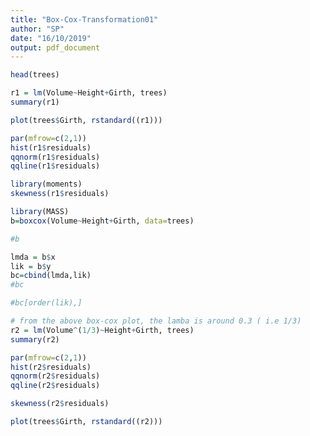 ---
title: "Box-Cox-Transformation01"
author: "SP"
date: "16/10/2019"
output: pdf_document
---

```{r}
head(trees)
```

```{r}
r1 = lm(Volume~Height+Girth, trees)
summary(r1)
```

```{r}
plot(trees$Girth, rstandard((r1)))
```

```{r}
par(mfrow=c(2,1))
hist(r1$residuals)
qqnorm(r1$residuals)
qqline(r1$residuals)
```

```{r}
library(moments)
skewness(r1$residuals)
```


```{r}
library(MASS)
b=boxcox(Volume~Height+Girth, data=trees)
```

```{r}
#b
```

```{r}
lmda = b$x
lik = b$y
bc=cbind(lmda,lik)
#bc
```

```{r}
#bc[order(lik),]
```


```{r}
# from the above box-cox plot, the lamba is around 0.3 ( i.e 1/3)
r2 = lm(Volume^(1/3)~Height+Girth, trees)
summary(r2)
```

```{r}
par(mfrow=c(2,1))
hist(r2$residuals)
qqnorm(r2$residuals)
qqline(r2$residuals)
```

```{r}
skewness(r2$residuals)
```

```{r}
plot(trees$Girth, rstandard((r2)))
```

